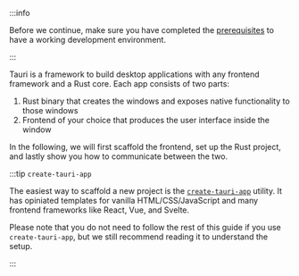 
:::info

Before we continue, make sure you have completed the [prerequisites] to have a working development environment.

:::

Tauri is a framework to build desktop applications with any frontend framework and a Rust core. Each app consists of two parts:

1. Rust binary that creates the windows and exposes native functionality to those windows
2. Frontend of your choice that produces the user interface inside the window

In the following, we will first scaffold the frontend, set up the Rust project, and lastly show you how to communicate between the two.

:::tip `create-tauri-app`

The easiest way to scaffold a new project is the [`create-tauri-app`](https://github.com/tauri-apps/create-tauri-app) utility. It has opiniated templates for vanilla HTML/CSS/JavaScript and many frontend frameworks like React, Vue, and Svelte.

<CreateTauriApp />

Please note that you do not need to follow the rest of this guide if you use `create-tauri-app`, but we still recommend reading it to understand the setup.

:::

[cargo]: https://doc.rust-lang.org/cargo/
[prerequisites]: ../../prerequisites.md
